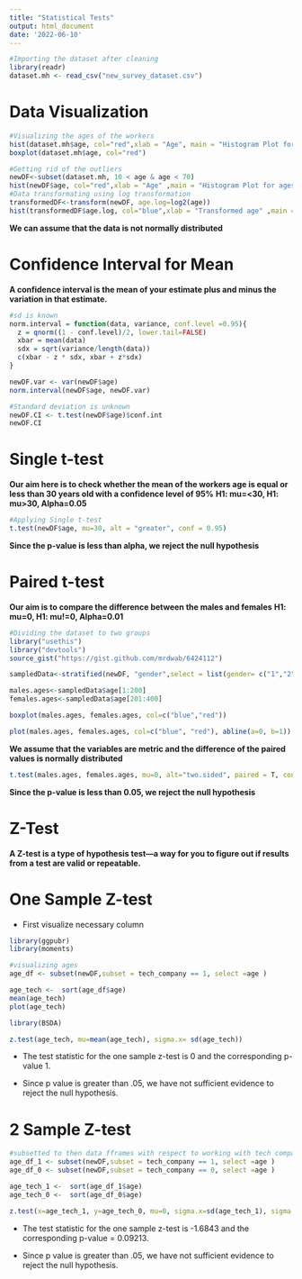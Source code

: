 ```yaml
---
title: "Statistical Tests"
output: html_document
date: '2022-06-10'
---
```

```r
#Importing the dataset after cleaning
library(readr)
dataset.mh <- read_csv("new_survey_dataset.csv")

```
# Data Visualization
```r
#Visualizing the ages of the workers
hist(dataset.mh$age, col="red",xlab = "Age", main = "Histogram Plot for ages", breaks = 15)
boxplot(dataset.mh$age, col="red")

```


```r
#Getting rid of the outliers
newDF<-subset(dataset.mh, 10 < age & age < 70)
hist(newDF$age, col="red",xlab = "Age" ,main = "Histogram Plot for ages",breaks = 15)
#Data transformating using log transformation
transformedDF<-transform(newDF, age.log=log2(age))
hist(transformedDF$age.log, col="blue",xlab = "Transformed age" ,main = "Histogram Plot for age",breaks = 15)
```

**We can assume that the data is not normally distributed**

# Confidence Interval for Mean

**A confidence interval is the mean of your estimate plus and minus the variation in that estimate.**

```r
#sd is known
norm.interval = function(data, variance, conf.level =0.95){
  z = qnorm((1 - conf.level)/2, lower.tail=FALSE)
  xbar = mean(data)
  sdx = sqrt(variance/length(data))
  c(xbar - z * sdx, xbar + z*sdx)
}

newDF.var <- var(newDF$age)
norm.interval(newDF$age, newDF.var)
```


```r
#Standard deviation is unknown
newDF.CI <- t.test(newDF$age)$conf.int
newDF.CI
```



# Single t-test
**Our aim here is to check whether the mean of the workers age is equal or less than 30 years old with a confidence level of 95%**
**H1: mu=<30, H1: mu>30, Alpha=0.05**


```r
#Applying Single t-test
t.test(newDF$age, mu=30, alt = "greater", conf = 0.95)
```
**Since the p-value is less than alpha, we reject the null hypothesis**

# Paired t-test
**Our aim is to compare the difference between the males and females**
**H1: mu=0, H1: mu!=0, Alpha=0.01**

```r
#Dividing the dataset to two groups
library("usethis")
library("devtools")
source_gist("https://gist.github.com/mrdwab/6424112")

sampledData<-stratified(newDF, "gender",select = list(gender= c("1","2")), size=200)

males.ages<-sampledData$age[1:200]
females.ages<-sampledData$age[201:400]

boxplot(males.ages, females.ages, col=c("blue","red"))

plot(males.ages, females.ages, col=c("blue", "red"), abline(a=0, b=1))
```

**We assume that the variables are metric and the difference of the paired values is normally distributed **

```r
t.test(males.ages, females.ages, mu=0, alt="two.sided", paired = T, conf = 0.99)
```
**Since the p-value is less than 0.05, we reject the null hypothesis**

# Z-Test

**A Z-test is a type of hypothesis test—a way for you to figure out if results from a test are valid or repeatable.**

# One Sample Z-test

- First visualize necessary column 
```r
library(ggpubr)
library(moments)

#visualizing ages 
age_df <- subset(newDF,subset = tech_company == 1, select =age )

age_tech <-  sort(age_df$age)
mean(age_tech)
plot(age_tech)

```



```r
library(BSDA)

z.test(age_tech, mu=mean(age_tech), sigma.x= sd(age_tech))
```

- The test statistic for the one sample z-test is 0 and the corresponding p-value 1.

- Since p value is greater than .05, we have not sufficient evidence to reject the null hypothesis.


# 2 Sample Z-test

```r
#subsetted to then data fframes with respect to working with tech company or not
age_df_1 <- subset(newDF,subset = tech_company == 1, select =age )
age_df_0 <- subset(newDF,subset = tech_company == 0, select =age )

age_tech_1 <-  sort(age_df_1$age)
age_tech_0 <-  sort(age_df_0$age)

```

```r
z.test(x=age_tech_1, y=age_tech_0, mu=0, sigma.x=sd(age_tech_1), sigma.y=sd(age_tech_0))
```
- The test statistic for the one sample z-test is -1.6843 and the corresponding p-value = 0.09213.

- Since p value is greater than .05, we have not sufficient evidence to reject the null hypothesis.